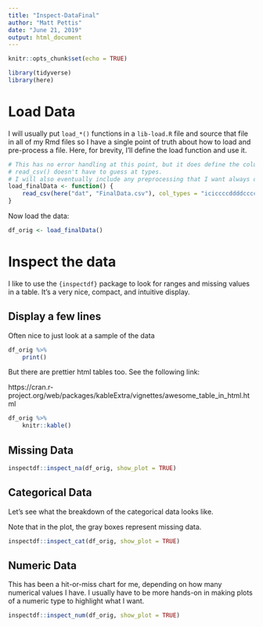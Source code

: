 ```yaml
---
title: "Inspect-DataFinal"
author: "Matt Pettis"
date: "June 21, 2019"
output: html_document
---
```


```r
knitr::opts_chunk$set(echo = TRUE)

library(tidyverse)
library(here)
```

# Load Data

I will usually put `load_*()` functions in a `lib-load.R` file and source that
file in all of my Rmd files so I have a single point of truth about how to load
and pre-process a file.  Here, for brevity, I'll define the load function and
use it.

```r
# This has no error handling at this point, but it does define the column types so that
# read_csv() doesn't have to guess at types.
# I will also eventually include any preprocessing that I want always done in this function.
load_finalData <- function() {
    read_csv(here("dat", "FinalData.csv"), col_types = "iciccccddddcccccc")
}
```

Now load the data:
```r
df_orig <- load_finalData()
```

# Inspect the data

I like to use the `{inspectdf}` package to look for ranges and missing values in
a table.  It's a very nice, compact, and intuitive display.




## Display a few lines

Often nice to just look at a sample of the data
```r
df_orig %>%
    print()
```

But there are prettier html tables too.  See the following link:

https://cran.r-project.org/web/packages/kableExtra/vignettes/awesome_table_in_html.html

```r
df_orig %>%
    knitr::kable()
```


## Missing Data

```r
inspectdf::inspect_na(df_orig, show_plot = TRUE)
```

## Categorical Data

Let's see what the breakdown of the categorical data looks like.

Note that in the plot, the gray boxes represent missing data.
```r
inspectdf::inspect_cat(df_orig, show_plot = TRUE)
```


## Numeric Data

This has been a hit-or-miss chart for me, depending on how many numerical values
I have.  I usually have to be more hands-on in making plots of a numeric type to
highlight what I want.

```r
inspectdf::inspect_num(df_orig, show_plot = TRUE)
```
